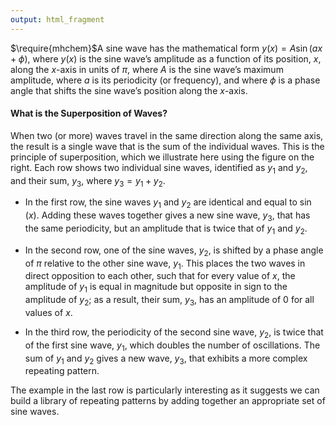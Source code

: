 ```yaml
---
output: html_fragment
---
```


$\require{mhchem}$A sine wave has the mathematical form $y(x) = A \sin({ax} + \phi)$, where $y(x)$ is the sine wave's amplitude as a function of its position, *x*, along the *x*-axis in units of $\pi$, where *A* is the sine wave's maximum amplitude, where *a* is its periodicity (or frequency), and where $\phi$ is a phase angle that shifts the sine wave's position along the *x*-axis. 

#### What is the Superposition of Waves?

When two (or more) waves travel in the same direction along the same axis, the result is a single wave that is the sum of the individual waves. This is the principle of superposition, which we illustrate here using the figure on the right. Each row shows two individual sine waves, identified as $y_1$ and $y_2$, and their sum, $y_3$, where $y_3 = y_1 + y_2$. 

* In the first row, the sine waves $y_1$ and $y_2$ are identical and equal to $\sin(x)$. Adding these waves together gives a new sine wave, $y_3$, that has the same periodicity, but an amplitude that is twice that of $y_1$ and $y_2$. 

* In the second row, one of the sine waves, $y_2$, is shifted by a phase angle of $\pi$ relative to the other sine wave, $y_1$. This places the two waves in direct opposition to each other, such that for every value of $x$, the amplitude of $y_1$ is equal in magnitude but opposite in sign to the amplitude of $y_2$; as a result, their sum, $y_3$, has an amplitude of 0 for all values of $x$.

* In the third row, the periodicity of the second sine wave, $y_2$, is twice that of the first sine wave, $y_1$, which doubles the number of oscillations. The sum of $y_1$ and $y_2$ gives a new wave, $y_3$, that exhibits a more complex repeating pattern.

The example in the last row is particularly interesting as it suggests we can build a library of repeating patterns by adding together an appropriate set of sine waves.  
